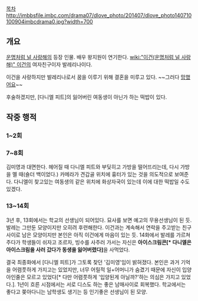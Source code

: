 [[목차]]
http://imbbsfile.imbc.com/drama07/dlove_photo/201407/dlove_photo140710100904imbcdrama0.jpg?width=700
== 개요 ==
[[운명처럼 널 사랑해]]의 등장 인물. 배우 왕지원이 연기한다.
[[wiki:"이건(운명처럼 널 사랑해)" 이건]]의 여자친구이자 발레리나이다.

이건을 사랑하지만 발레리나로서 꿈을 이루기 위해 결혼을 미루고 있다. ~~그러다 [[망했어요]]~~

후술하겠지만, [다니엘 피트]의 잃어버린 여동생이 아닌가 하는 떡밥이 있다.

== 작중 행적 ==
=== 1~2회 ===


=== 7~8회 ===
김미영과 대면한다. 헤어질 때 다니엘 피트와 부딪히고 가방을 떨어뜨리는데, 다시 가방을 멜 때(숄더 백이었다.) 카메라가 견갑골 위치에 흉터가 있는 것을 의도적으로 보여준다. 다니엘이 찾고있는 여동생의 같은 위치에 화상자국이 있는데 이에 대한 떡밥일 수도 있겠다.

=== 13~14회 ===
3년 후, 13회에서는 학교의 선생님이 되어있다. 묘사를 보면 예고의 무용선생님이 된 듯. 발레는 그만둔 모양이지만 오히려 후련해한다. 이건과는 계속해서 연락을 주고받는 친구사이로 남은 모양이지만 본인은 아직 이건에게 마음이 있는 듯.
14화에서 발레를 가르쳐주다가 학생들이 쉬자고 조르자, 빙수를 사주러 가서는 자신은 '''아이스크림콘[* 다니엘은 아이스크림을 사러 갔다가 동생을 잃어버렸다]'''을 사먹었다.

결국 최종화에서 [다니엘 피트]가 그토록 찾던 '김미영'임이 밝혀졌다. 본인은 과거 기억을 어렴풋하게 가지고는 있었지만, 너무 어릴적 일+어머니가 숨겼기 때문에 자신이 입양아인줄은 모르고 있었다[* 다만 어렴풋하게 '입양된게 아닐까?'하는 의심은 가지고 있었다.]. 1년이 흐른 시점에서는 서로 디스도 하는 좋은 남매사이로 회복했다. 학교에서는 좋다고 쫒아다니는 남학생도 생기는 등 인기좋은 선생님이 된 모양.
